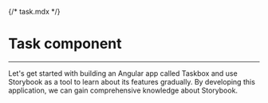 {/* task.mdx */}



<Meta of={Task} name="task component" />

# Task component

---

Let's get started with building an Angular app called Taskbox and use Storybook as a tool to learn about its features gradually. By developing this application, we can gain comprehensive knowledge about Storybook.

<Story of={Task.Default} />
